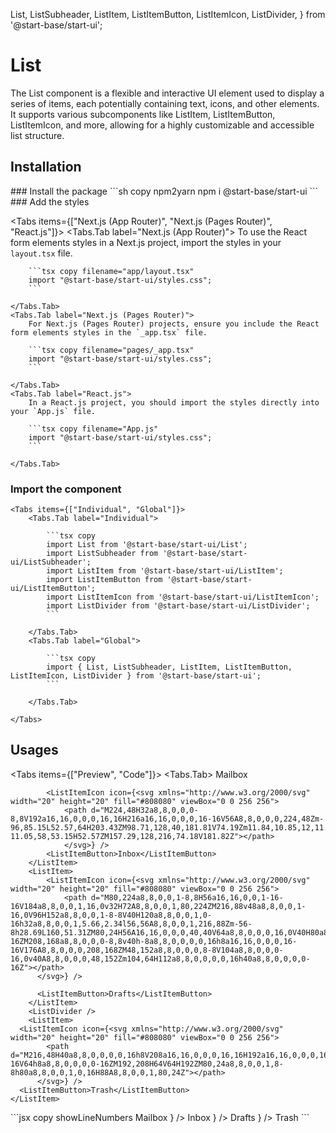   List,
  ListSubheader,
  ListItem,
  ListItemButton,
  ListItemIcon,
  ListDivider,
} from '@start-base/start-ui';

# List

The List component is a flexible and interactive UI element used to display a series of items, each potentially containing text, icons, and other elements. It supports various subcomponents like ListItem, ListItemButton, ListItemIcon, and more, allowing for a highly customizable and accessible list structure.

## Installation

<Steps>
### Install the package
```sh copy npm2yarn
npm i @start-base/start-ui
```
### Add the styles

<Tabs items={["Next.js (App Router)", "Next.js (Pages Router)", "React.js"]}>
    <Tabs.Tab label="Next.js (App Router)">
        To use the React form elements styles in a Next.js project, import the styles in your `layout.tsx` file.

        ```tsx copy filename="app/layout.tsx"
        import "@start-base/start-ui/styles.css";
        ```

    </Tabs.Tab>
    <Tabs.Tab label="Next.js (Pages Router)">
        For Next.js (Pages Router) projects, ensure you include the React form elements styles in the `_app.tsx` file.

        ```tsx copy filename="pages/_app.tsx"
        import "@start-base/start-ui/styles.css";
        ```

    </Tabs.Tab>
    <Tabs.Tab label="React.js">
        In a React.js project, you should import the styles directly into your `App.js` file.

        ```tsx copy filename="App.js"
        import "@start-base/start-ui/styles.css";
        ```

    </Tabs.Tab>

</Tabs>

### Import the component

    <Tabs items={["Individual", "Global"]}>
        <Tabs.Tab label="Individual">

            ```tsx copy
            import List from '@start-base/start-ui/List';
            import ListSubheader from '@start-base/start-ui/ListSubheader';
            import ListItem from '@start-base/start-ui/ListItem';
            import ListItemButton from '@start-base/start-ui/ListItemButton';
            import ListItemIcon from '@start-base/start-ui/ListItemIcon';
            import ListDivider from '@start-base/start-ui/ListDivider';
            ```

        </Tabs.Tab>
        <Tabs.Tab label="Global">

            ```tsx copy
            import { List, ListSubheader, ListItem, ListItemButton, ListItemIcon, ListDivider } from '@start-base/start-ui';
            ```

        </Tabs.Tab>

    </Tabs>

</Steps>

## Usages

<Tabs items={["Preview", "Code"]}>
  <Tabs.Tab>
    <Preview width="300px" height="300px" >
      <List>
        <ListSubheader>Mailbox</ListSubheader>
        <ListItem>
          
            <ListItemIcon icon={<svg xmlns="http://www.w3.org/2000/svg" width="20" height="20" fill="#808080" viewBox="0 0 256 256">
                <path d="M224,48H32a8,8,0,0,0-8,8V192a16,16,0,0,0,16,16H216a16,16,0,0,0,16-16V56A8,8,0,0,0,224,48Zm-96,85.15L52.57,64H203.43ZM98.71,128,40,181.81V74.19Zm11.84,10.85,12,11.05a8,8,0,0,0,10.82,0l12-11.05,58,53.15H52.57ZM157.29,128,216,74.18V181.82Z"></path>
                </svg>} />
            <ListItemButton>Inbox</ListItemButton>
        </ListItem>
        <ListItem>
            <ListItemIcon icon={<svg xmlns="http://www.w3.org/2000/svg" width="20" height="20" fill="#808080" viewBox="0 0 256 256">
                <path d="M80,224a8,8,0,0,1-8,8H56a16,16,0,0,1-16-16V184a8,8,0,0,1,16,0v32H72A8,8,0,0,1,80,224ZM216,88v48a8,8,0,0,1-16,0V96H152a8,8,0,0,1-8-8V40H120a8,8,0,0,1,0-16h32a8,8,0,0,1,5.66,2.34l56,56A8,8,0,0,1,216,88Zm-56-8h28.69L160,51.31ZM80,24H56A16,16,0,0,0,40,40V64a8,8,0,0,0,16,0V40H80a8,8,0,0,0,0-16ZM208,168a8,8,0,0,0-8,8v40h-8a8,8,0,0,0,0,16h8a16,16,0,0,0,16-16V176A8,8,0,0,0,208,168ZM48,152a8,8,0,0,0,8-8V104a8,8,0,0,0-16,0v40A8,8,0,0,0,48,152Zm104,64H112a8,8,0,0,0,0,16h40a8,8,0,0,0,0-16Z"></path>
          </svg>} />

          <ListItemButton>Drafts</ListItemButton>
        </ListItem>
        <ListDivider />
        <ListItem>
      <ListItemIcon icon={<svg xmlns="http://www.w3.org/2000/svg" width="20" height="20" fill="#808080" viewBox="0 0 256 256">
            <path d="M216,48H40a8,8,0,0,0,0,16h8V208a16,16,0,0,0,16,16H192a16,16,0,0,0,16-16V64h8a8,8,0,0,0,0-16ZM192,208H64V64H192ZM80,24a8,8,0,0,1,8-8h80a8,8,0,0,1,0,16H88A8,8,0,0,1,80,24Z"></path>
          </svg>} />
      <ListItemButton>Trash</ListItemButton>
    </ListItem>

  </List>
    </Preview>
  </Tabs.Tab>
  <Tabs.Tab>
    ```jsx copy showLineNumbers
    <List>
    <ListSubheader>Mailbox</ListSubheader>
    <ListItem>
      <ListItemButton>
        <ListItemIcon icon={<svg xmlns="http://www.w3.org/2000/svg" width="20" height="20" fill="#808080" viewBox="0 0 256 256">
              <path d="M224,48H32a8,8,0,0,0-8,8V192a16,16,0,0,0,16,16H216a16,16,0,0,0,16-16V56A8,8,0,0,0,224,48Zm-96,85.15L52.57,64H203.43ZM98.71,128,40,181.81V74.19Zm11.84,10.85,12,11.05a8,8,0,0,0,10.82,0l12-11.05,58,53.15H52.57ZM157.29,128,216,74.18V181.82Z"></path>
            </svg>} />
        Inbox
      </ListItemButton>
    </ListItem>
    <ListItem>
      <ListItemIcon icon={<svg xmlns="http://www.w3.org/2000/svg" width="20" height="20" fill="#808080" viewBox="0 0 256 256">
            <path d="M80,224a8,8,0,0,1-8,8H56a16,16,0,0,1-16-16V184a8,8,0,0,1,16,0v32H72A8,8,0,0,1,80,224ZM216,88v48a8,8,0,0,1-16,0V96H152a8,8,0,0,1-8-8V40H120a8,8,0,0,1,0-16h32a8,8,0,0,1,5.66,2.34l56,56A8,8,0,0,1,216,88Zm-56-8h28.69L160,51.31ZM80,24H56A16,16,0,0,0,40,40V64a8,8,0,0,0,16,0V40H80a8,8,0,0,0,0-16ZM208,168a8,8,0,0,0-8,8v40h-8a8,8,0,0,0,0,16h8a16,16,0,0,0,16-16V176A8,8,0,0,0,208,168ZM48,152a8,8,0,0,0,8-8V104a8,8,0,0,0-16,0v40A8,8,0,0,0,48,152Zm104,64H112a8,8,0,0,0,0,16h40a8,8,0,0,0,0-16Z"></path>
          </svg>} />
      <ListItemButton>Drafts</ListItemButton>
    </ListItem>
    <ListDivider />
    <ListItem>
      <ListItemIcon icon={<svg xmlns="http://www.w3.org/2000/svg" width="20" height="20" fill="#808080" viewBox="0 0 256 256">
            <path d="M216,48H40a8,8,0,0,0,0,16h8V208a16,16,0,0,0,16,16H192a16,16,0,0,0,16-16V64h8a8,8,0,0,0,0-16ZM192,208H64V64H192ZM80,24a8,8,0,0,1,8-8h80a8,8,0,0,1,0,16H88A8,8,0,0,1,80,24Z"></path>
          </svg>} />
      <ListItemButton>Trash</ListItemButton>
    </ListItem>
  </List>
    ```
  </Tabs.Tab>
</Tabs>
